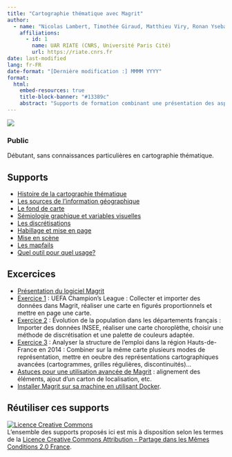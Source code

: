 ```yaml
---
title: "Cartographie thématique avec Magrit"
author:
  - name: "Nicolas Lambert, Timothée Giraud, Matthieu Viry, Ronan Ysebaert"
    affiliations:
      - id: 1
        name: UAR RIATE (CNRS, Université Paris Cité)
        url: https://riate.cnrs.fr  
date: last-modified
lang: fr-FR
date-format: "[Dernière modification :] MMMM YYYY"
format: 
  html:
    embed-resources: true
    title-block-banner: "#13389c"
    abstract: "Supports de formation combinant une présentation des aspects théoriques relatifs à la cartographie thématique et une mise en pratique avec le logiciel libre en ligne [Magrit](https://magrit.cnrs.fr)."
---
```



![](https://raw.githubusercontent.com/magrit-formations/.github/main/profile/img.png)    

### Public 
Débutant, sans connaissances particulières en cartographie thématique.

## Supports

- [Histoire de la cartographie thématique](https://magrit-formations.github.io/histoire_carto)
- [Les sources de l'information géographique](https://magrit-formations.github.io/infogeo_sources)
- [Le fond de carte](https://magrit-formations.github.io/fond_de_carte)
- [Sémiologie graphique et variables visuelles](https://magrit-formations.github.io/variables_visuelles)
- [Les discrétisations](https://magrit-formations.github.io/discretisation)
- [Habillage et mise en page](https://magrit-formations.github.io/mise_en_page) 
- [Mise en scène](https://magrit-formations.github.io/mise_en_scene)
- [Les mapfails](https://magrit-formations.github.io/mapfails)
- [Quel outil pour quel usage?](https://magrit-formations.github.io/outils_carto/)


## Excercices

- [Présentation du logiciel Magrit](https://magrit-formations.github.io/magrit_exercices/#/1)
- [Exercice 1](https://magrit-formations.github.io/magrit_exercices/#/4) : UEFA Champion's League : Collecter et importer des données dans Magrit, réaliser une carte en figurés proportionnels et mettre en page une carte.
- [Exercice 2](https://magrit-formations.github.io/magrit_exercices/#/5) : Évolution de la population dans les départements français : Importer des données INSEE, réaliser une carte choroplèthe, choisir une méthode de discrétisation et une palette de couleurs adaptée. 
- [Exercice 3](https://magrit-formations.github.io/magrit_exercices/#/6) : Analyser la structure de l'emploi dans la région Hauts-de-France en 2014 : Combiner sur la même carte plusieurs modes de représentation, mettre en oeubre des représentations cartographiques avancées (cartogrammes, grilles régulières, discontinuités)...
- [Astuces pour une utilisation avancée de Magrit](https://magrit-formations.github.io/magrit_exercices/#/7) : alignement des éléments, ajout d'un carton de localisation, etc.
- [Installer Magrit sur sa machine en utilisant Docker](https://magrit-formations.github.io/magrit_exercices/#/12).

## Réutiliser ces supports
<a rel="license" href="http://creativecommons.org/licenses/by-sa/2.0/fr/"><img alt="Licence Creative Commons" style="border-width:0" src="https://i.creativecommons.org/l/by-sa/2.0/fr/88x31.png" /></a><br />L'ensemble des supports proposés ici est mis à disposition selon les termes de la <a rel="license" href="http://creativecommons.org/licenses/by-sa/2.0/fr/">Licence Creative Commons Attribution -  Partage dans les Mêmes Conditions 2.0 France</a>.
